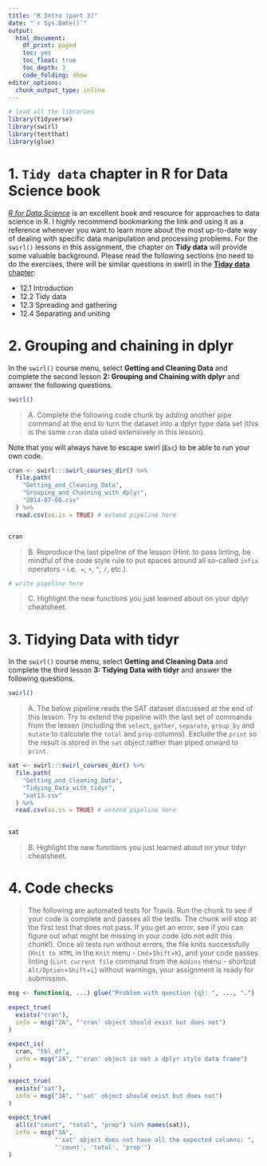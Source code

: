 ```yaml
---
title: "R Intro (part 3)"
date: "`r Sys.Date()`"
output:
  html_document: 
    df_print: paged
    toc: yes
    toc_float: true
    toc_depth: 3
    code_folding: show
editor_options:
  chunk_output_type: inline
---
```



```r
# load all the libraries
library(tidyverse)
library(swirl)
library(testthat)
library(glue)
```

# 1. `Tidy data` chapter in R for Data Science book

[*R for Data Science*](http://r4ds.had.co.nz/) is an excellent book and resource for approaches to data science in R. I highly recommend bookmarking the link and using it as a reference whenever you want to learn more about the most up-to-date way of dealing with specific data manipulation and processing problems. For the `swirl()` lessons in this assignment, the chapter on **Tidy data** will provide some valuable background. Please read the following sections (no need to do the exercises, there will be similar questions in swirl) in the [**Tiday data** chapter](http://r4ds.had.co.nz/tidy-data.html#tidy-data-1):

 - 12.1 Introduction
 - 12.2 Tidy data
 - 12.3 Spreading and gathering
 - 12.4 Separating and uniting


# 2. Grouping and chaining in dplyr

In the `swirl()` course menu, select **Getting and Cleaning Data** and complete the second lesson **2: Grouping and Chaining with dplyr** and answer the following questions.

```r
swirl()
```

> A. Complete the following code chunk by adding another pipe command at the end to turn the dataset into a dplyr type data set (this is the same `cran` data used extensively in this lesson). 

Note that you will always have to escape swirl (`Esc`) to be able to run your own code.

```r
cran <- swirl:::swirl_courses_dir() %>% 
  file.path(
    "Getting_and_Cleaning_Data", 
    "Grouping_and_Chaining_with_dplyr", 
    "2014-07-08.csv"
  ) %>%
  read.csv(as.is = TRUE) # extend pipeline here


cran
```

> B. Reproduce the last pipeline of the lesson (Hint: to pass linting, be mindful
of the code style rule to put spaces around all so-called `infix` operators - i.e. 
` = `, ` + `, ` ^ `, ` / `, etc.).

```r
# write pipeline here
```

> C. Highlight the new functions you just learned about on your dplyr cheatsheet.

# 3. Tidying Data with tidyr

In the `swirl()` course menu, select **Getting and Cleaning Data** and complete the third lesson **3: Tidying Data with tidyr** and answer the following questions.

```r
swirl()
```

> A. The below pipeline reads the SAT dataset discussed at the end of this lesson. Try to extend the pipeline with the last set of commands from the lessen (including the `select`, `gather`, `separate`, `group_by` and `mutate` to calculate the `total` and `prop` columns). Exclude the `print` so the result is stored in the `sat` object rather than piped onward to `print`.

```r
sat <- swirl:::swirl_courses_dir() %>% 
  file.path(
    "Getting_and_Cleaning_Data", 
    "Tidying_Data_with_tidyr", 
    "sat13.csv"
  ) %>%
  read.csv(as.is = TRUE) # extend pipeline here
  

sat
```


> B. Highlight the new functions you just learned about on your tidyr cheatsheet.

# 4. Code checks

> The following are automated tests for Travis. Run the chunk to see if your code is complete and passes all the tests. The chunk will stop at the first test that does not pass. If you get an error, see if you can figure out what might be missing in your code (do not edit this chunk!). Once all tests run without errors, the file knits successfully (`Knit to HTML` in the `Knit` menu - `Cmd`+`Shift`+`K`), and your code passes linting (`Lint current file` command from the `Addins` menu - shortcut `Alt/Option`+`Shift`+`L`) without warnings, your assignment is ready for submission.

```r
msg <- function(q, ...) glue("Problem with question {q}: ", ..., ".")

expect_true(
  exists("cran"), 
  info = msg("2A", "'cran' object should exist but does not")
)

expect_is(
  cran, "tbl_df",
  info = msg("2A", "'cran' object is not a dplyr style data frame")
) 

expect_true(
  exists("sat"),
  info = msg("3A", "'sat' object should exist but does not")
)

expect_true(
  all(c("count", "total", "prop") %in% names(sat)),
  info = msg("3A", 
             "'sat' object does not have all the expected columns: ",
             "'count', 'total', 'prop'")
)
```